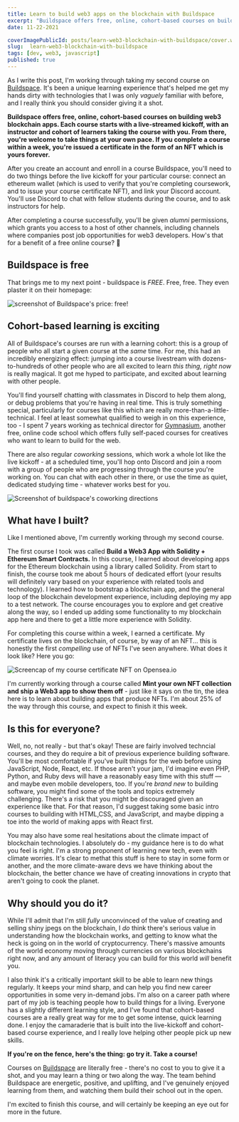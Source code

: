 ```yaml
---
title: Learn to build web3 apps on the blockchain with Buildspace
excerpt: "Buildspace offers free, online, cohort-based courses on building web3 blockchain apps. If you're interested in dipping your toe into the world of Ethereum apps, the blockchain, or NFTs - it's a great starting point."
date: 11-22-2021

coverImagePublicId: posts/learn-web3-blockchain-with-buildspace/cover.webp
slug:  learn-web3-blockchain-with-buildspace
tags: [dev, web3, javascript]
published: true
---
```


As I write this post, I'm working through taking my second course on [Buildspace](https://buildspace.so/). It's been a unique learning experience that's helped me get my hands dirty with technologies that I was only _vaguely_ familiar with before, and I really think you should consider giving it a shot.

**Buildspace offers free, online, cohort-based courses on building web3 blockchain apps. Each course starts with a live-streamed kickoff, with an instructor and cohort of learners taking the course with you. From there, you're welcome to take things at your own pace. If you complete a course within a week, you're issued a certificate in the form of an NFT which is yours forever.**

After you create an account and enroll in a course Buildspace, you'll need to do two things before the live kickoff for your particular course: connect an ethereum wallet (which is used to verify that you're completing coursework, and to issue your course certificate NFT), and link your Discord account. You'll use Discord to chat with fellow students during the course, and to ask instructors for help.

<Aside type="note">

After completing a course successfully, you'll be given _alumni_ permissions, which grants you access to a host of other channels, including channels where companies post job opportunities for web3 developers. How's that for a benefit of a free online course? 🎉

</Aside>

## Buildspace is **free**

That brings me to my next point - buildspace is _FREE_. Free, free. They even plaster it on their homepage:

<Image
  publicId="posts/learn-web3-blockchain-with-buildspace/it-is-free"
  alt="screenshot of Buildspace's price: free!"
  caption="Don't take my word for it... it's free!"
/>

## Cohort-based learning is exciting

All of Buildspace's courses are run with a learning cohort: this is a group of people who all start a given course at the _same_ time. For me, this had an incredibly energizing effect: jumping into a course livestream with dozens-to-hundreds of other people who are all excited to learn _this thing, right now_ is really magical. It got me hyped to participate, and excited about learning with other people.

You'll find yourself chatting with classmates in Discord to help them along, or debug problems that you're having in real time. This is truly something special, particularly for courses like this which are really more-than-a-little-technical. I feel at least somewhat qualified to weigh in on this experience, too - I spent 7 years working as technical director for [Gymnasium](https://thegymnasium.com/), another free, online code school which offers fully self-paced courses for creatives who want to learn to build for the web.

There are also regular _coworking_ sessions, which work a whole lot like the live kickoff - at a scheduled time, you'll hop onto Discord and join a room with a group of people who are progressing through the course you're working on. You can chat with each other in there, or use the time as quiet, dedicated studying time - whatever works best for you.

<Image
  publicId="posts/learn-web3-blockchain-with-buildspace/just-a-few-steps"
  alt="Screenshot of buildspace's coworking directions"
  caption="The landing page for Buildspace's courseware."
/>

## What have I built?

Like I mentioned above, I'm currently working through my second course.

The first course I took was called **Build a Web3 App with Solidity + Ethereum Smart Contracts.** In this course, I learned about developing apps for the Ethereum blockchain using a library called Solidity. From start to finish, the course took me about 5 hours of dedicated effort (your results will definitely vary based on your experience with related tools and technology). I learned how to bootstrap a blockchain app, and the general loop of the blockchain development experience, including deploying my app to a test network. The course encourages you to explore and get creative along the way, so I ended up adding some functionality to my blockchain app here and there to get a little more experience with Solidity.

For completing this course within a week, I earned a certificate. My certificate lives on the blockchain, of course, by way of an NFT... this is honestly the first _compelling_ use of NFTs I've seen anywhere. What does it look like? Here you go:

<Image
  publicId="posts/learn-web3-blockchain-with-buildspace/course-cert-nft"
  alt="Screencap of my course certificate NFT on Opensea.io"
  caption="The certificate lives on the blockchain, where information about me copleting the course will securely remain. This is what it looks like on Opensea's viewer."
/>

I'm currently working through a course called **Mint your own NFT collection and ship a Web3 app to show them off** - just like it says on the tin, the idea here is to learn about building apps that produce NFTs. I'm about 25% of the way through this course, and expect to finish it this week.

## Is this for everyone?

Well, no, not really - but that's okay! These are fairly involved techncial courses, and they do require a bit of previous experience building software. You'll be most comfortable if you've built things for the web before using JavaScript, Node, React, etc. If those aren't your jam, I'd imagine even PHP, Python, and Ruby devs will have a reasonably easy time with this stuff &mdash; and maybe even mobile developers, too. If you're _brand new_ to building software, you might find some of the tools and topics extremely challenging. There's a risk that you might be discouraged given an experience like that. For that reason, I'd suggest taking some basic intro courses to building with HTML,CSS, and JavaScript, and maybe dipping a toe into the world of making apps with React first.

You may also have some real hesitations about the climate impact of blockchain technologies. I absolutely do - my guidance here is to do what you feel is right. I'm a strong proponent of learning new tech, even with climate worries. It's clear to methat this stuff is here to stay in some form or another, and the more climate-aware devs we have thinking about the blockchain, the better chance we have of creating innovations in crypto that aren't going to cook the planet.

## Why should you do it?

While I'll admit that I'm still _fully_ unconvinced of the value of creating and selling shiny jpegs on the blockchain, I _do_ think there's serious value in understanding how the blockchain works, and getting to know what the heck is going on in the world of cryptocurrency. There's massive amounts of the world economy moving through currencies on various blockchains right now, and any amount of literacy you can build for this world _will_ benefit you.

I also think it's a critically important skill to be able to learn new things regularly. It keeps your mind sharp, and can help you find new career opportunities in some very in-demand jobs. I'm also on a career path where part of my job is teaching people how to build things for a living. Everyone has a slightly different learning style, and I've found that cohort-based courses are a really great way for me to get some intense, quick learning done. I enjoy the camaraderie that is built into the live-kickoff and cohort-based course experience, and I really love helping other people pick up new skills.

<Aside type="note">

**If you're on the fence, here's the thing: go try it. Take a course!**

</Aside>

Courses on [Buildspace](https://buildspace.so/) are literally free - there's no cost to you to give it a shot, and you may learn a thing or two along the way. The team behind Buildspace are energetic, positive, and uplifting, and I've genuinely enjoyed learning from them, and watching them build their school out in the open.

I'm excited to finish this course, and will certainly be keeping an eye out for more in the future.

